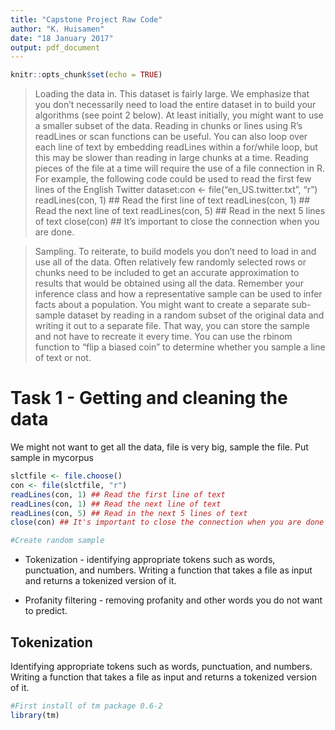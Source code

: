 ```yaml
---
title: "Capstone Project Raw Code"
author: "K. Huisamen"
date: "18 January 2017"
output: pdf_document
---
```


```r
knitr::opts_chunk$set(echo = TRUE)
```

> Loading the data in. This dataset is fairly large. We emphasize that you don't necessarily need to load the entire dataset in to build your algorithms (see point 2 below). At least initially, you might want to use a smaller subset of the data. Reading in chunks or lines using R's readLines or scan functions can be useful. You can also loop over each line of text by embedding readLines within a for/while loop, but this may be slower than reading in large chunks at a time. Reading pieces of the file at a time will require the use of a file connection in R. For example, the following code could be used to read the first few lines of the English Twitter dataset:con <- file("en_US.twitter.txt", "r") readLines(con, 1) ## Read the first line of text readLines(con, 1) ## Read the next line of text readLines(con, 5) ## Read in the next 5 lines of text close(con) ## It's important to close the connection when you are done.

> Sampling. To reiterate, to build models you don't need to load in and use all of the data. Often relatively few randomly selected rows or chunks need to be included to get an accurate approximation to results that would be obtained using all the data. Remember your inference class and how a representative sample can be used to infer facts about a population. You might want to create a separate sub-sample dataset by reading in a random subset of the original data and writing it out to a separate file. That way, you can store the sample and not have to recreate it every time. You can use the rbinom function to "flip a biased coin" to determine whether you sample a line of text or not.

# Task 1 - Getting and cleaning the data
We might not want to get all the data, file is very big, sample the file. Put sample in mycorpus

```r
slctfile <- file.choose()
con <- file(slctfile, "r") 
readLines(con, 1) ## Read the first line of text 
readLines(con, 1) ## Read the next line of text 
readLines(con, 5) ## Read in the next 5 lines of text 
close(con) ## It's important to close the connection when you are done

#Create random sample

```

- Tokenization - identifying appropriate tokens such as words, punctuation, and numbers. Writing a function that takes a file as input and returns a tokenized version of it.

- Profanity filtering - removing profanity and other words you do not want to predict.



## Tokenization
Identifying appropriate tokens such as words, punctuation, and numbers. Writing a function that takes a file as input and returns a tokenized version of it.

```r
#First install of tm package 0.6-2
library(tm)

```


